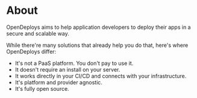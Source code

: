# About

OpenDeploys aims to help application developers to deploy their apps in a secure and scalable way.

While there're many solutions that already help you do that, here's where OpenDeploys differ:

- It's not a PaaS platform. You don't pay to use it.
- It doesn't require an install on your server.
- It works directly in your CI/CD and connects with your infrastructure.
- It's platform and provider agnostic.
- It's fully open source.
